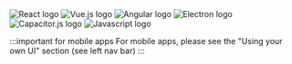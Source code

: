 <div style={{
  display: "flex",
  flexDirection: "row",
  alignItems: "center",
  justifyContent: "start",
  flexWrap: "wrap"
}}>
<img src="/img/logos/react.svg" alt="React logo" style={{width: "50px", margin: "0px", marginRight: "40px", marginTop: "10px"}}/>
<img src="/img/logos/vue.svg" alt="Vue.js logo" style={{width: "50px", margin: "0px", marginRight: "40px", marginTop: "10px"}}/>
<img src="/img/logos/angular.svg" alt="Angular logo" style={{width: "65px", margin: "0px", marginRight: "40px", marginTop: "10px"}}/>
<img src="/img/logos/electron.svg" alt="Electron logo" style={{width: "60px", margin: "0px", marginRight: "40px", marginTop: "10px"}}/>
<img src="/img/logos/capacitor-js.svg" alt="Capacitor.js logo" style={{width: "60px", margin: "0px", marginRight: "40px", marginTop: "10px"}}/>
<img src="/img/logos/js_logo.svg" alt="Javascript logo" style={{width: "50px", margin: "0px", marginRight: "40px", marginTop: "10px"}}/>
</div>

:::important for mobile apps
For mobile apps, please see the "Using your own UI" section (see left nav bar)
:::